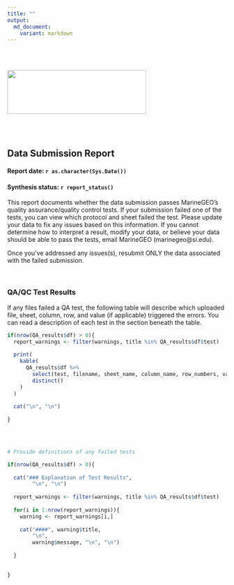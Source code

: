 ```yaml
---
title: ""
output: 
  md_document: 
    variant: markdown
---
```


  <br />
  <br />

<img src="www/Logomark_MarineGEO_Tennenbaum_RGB.png" width="319" height="100"/>

  <br />
  <br />

## Data Submission Report
#### Report date: `r as.character(Sys.Date())`
#### Synthesis status: `r report_status()`

This report documents whether the data submission passes MarineGEO's quality assurance/quality control tests. If your submission failed one of the tests, you can view which protocol and sheet failed the test. Please update your data to fix any issues based on this information. If you cannot determine how to interpret a result, modify your data, or believe your data should be able to pass the tests, email MarineGEO (marinegeo@si.edu). 

Once you've addressed any issues(s), resubmit ONLY the data associated with the failed submission. 

  <br />

### QA/QC Test Results

If any files failed a QA test, the following table will describe which uploaded file, sheet, column, row, and value (if applicable) triggered the errors. You can read a description of each test in the section beneath the table. 

```r
  
if(nrow(QA_results$df) > 0){
  report_warnings <- filter(warnings, title %in% QA_results$df$test)
  
  print(   
    kable(
      QA_results$df %>%
        select(test, filename, sheet_name, column_name, row_numbers, values) %>%
        distinct()
    )
  )
  
  cat("\n", "\n")
  
}



```

  <br />

```r
  
# Provide definitions of any failed tests

if(nrow(QA_results$df) > 0){
  
  cat("### Explanation of Test Results", 
        "\n", "\n")
  
  report_warnings <- filter(warnings, title %in% QA_results$df$test)
  
  for(i in 1:nrow(report_warnings)){
    warning <- report_warnings[i,]
    
    cat("####", warning$title, 
        "\n",
        warning$message, "\n", "\n")
    
  }
  
  
}



```

  <br />
  <br />
